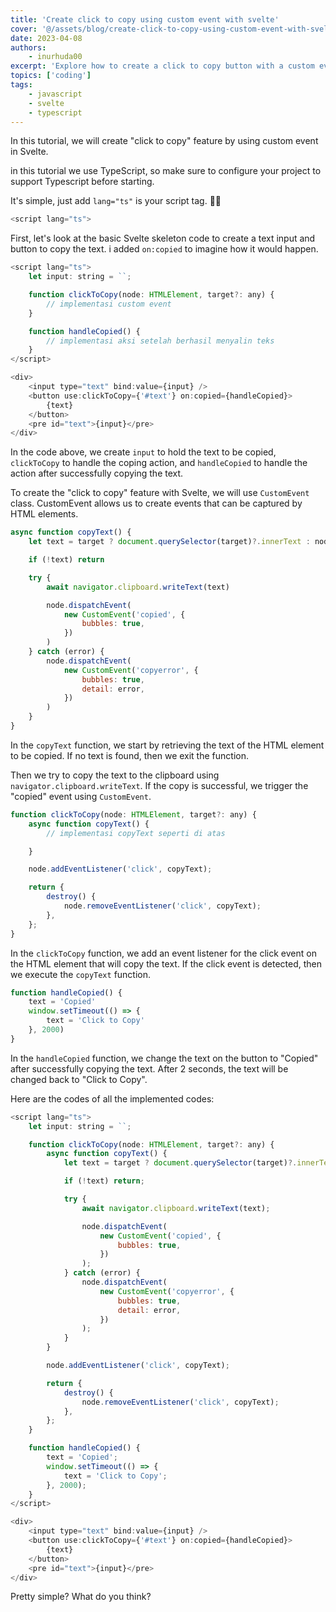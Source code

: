 ```yaml
---
title: 'Create click to copy using custom event with svelte'
cover: '@/assets/blog/create-click-to-copy-using-custom-event-with-svelte.jpg'
date: 2023-04-08
authors:
    - inurhuda00
excerpt: 'Explore how to create a click to copy button with a custom event using the Svelte framework.'
topics: ['coding']
tags:
    - javascript
    - svelte
    - typescript
---
```


In this tutorial, we will create "click to copy" feature by using custom event in Svelte.

in this tutorial we use TypeScript, so make sure to configure your project to support Typescript before starting.

It's simple, just add `lang="ts"` is your script tag. 👍🏻

```typescript
<script lang="ts">
```

First, let's look at the basic Svelte skeleton code to create a text input and button to copy the text. i added `on:copied` to imagine how it would happen.

```javascript
<script lang="ts">
	let input: string = ``;

	function clickToCopy(node: HTMLElement, target?: any) {
		// implementasi custom event
	}

	function handleCopied() {
		// implementasi aksi setelah berhasil menyalin teks
	}
</script>

<div>
	<input type="text" bind:value={input} />
	<button use:clickToCopy={'#text'} on:copied={handleCopied}>
		{text}
	</button>
	<pre id="text">{input}</pre>
</div>

```

In the code above, we create `input` to hold the text to be copied, `clickToCopy` to handle the coping action, and `handleCopied` to handle the action after successfully copying the text.

To create the "click to copy" feature with Svelte, we will use `CustomEvent` class. CustomEvent allows us to create events that can be captured by HTML elements.

```javascript
async function copyText() {
	let text = target ? document.querySelector(target)?.innerText : node.innerText

	if (!text) return

	try {
		await navigator.clipboard.writeText(text)

		node.dispatchEvent(
			new CustomEvent('copied', {
				bubbles: true,
			})
		)
	} catch (error) {
		node.dispatchEvent(
			new CustomEvent('copyerror', {
				bubbles: true,
				detail: error,
			})
		)
	}
}
```

In the `copyText` function, we start by retrieving the text of the HTML element to be copied. If no text is found, then we exit the function.

Then we try to copy the text to the clipboard using `navigator.clipboard.writeText`. If the copy is successful, we trigger the "copied" event using `CustomEvent`.

```javascript
function clickToCopy(node: HTMLElement, target?: any) {
	async function copyText() {
		// implementasi copyText seperti di atas

	}

	node.addEventListener('click', copyText);

	return {
		destroy() {
			node.removeEventListener('click', copyText);
		},
	};
}

```

In the `clickToCopy` function, we add an event listener for the click event on the HTML element that will copy the text. If the click event is detected, then we execute the `copyText` function.

```javascript
function handleCopied() {
	text = 'Copied'
	window.setTimeout(() => {
		text = 'Click to Copy'
	}, 2000)
}
```

In the `handleCopied` function, we change the text on the button to "Copied" after successfully copying the text. After 2 seconds, the text will be changed back to "Click to Copy".

Here are the codes of all the implemented codes:

```javascript
<script lang="ts">
	let input: string = ``;

	function clickToCopy(node: HTMLElement, target?: any) {
		async function copyText() {
			let text = target ? document.querySelector(target)?.innerText : node.innerText;

			if (!text) return;

			try {
				await navigator.clipboard.writeText(text);

				node.dispatchEvent(
					new CustomEvent('copied', {
						bubbles: true,
					})
				);
			} catch (error) {
				node.dispatchEvent(
					new CustomEvent('copyerror', {
						bubbles: true,
						detail: error,
					})
				);
			}
		}

		node.addEventListener('click', copyText);

		return {
			destroy() {
				node.removeEventListener('click', copyText);
			},
		};
	}

	function handleCopied() {
		text = 'Copied';
		window.setTimeout(() => {
			text = 'Click to Copy';
		}, 2000);
	}
</script>

<div>
	<input type="text" bind:value={input} />
	<button use:clickToCopy={'#text'} on:copied={handleCopied}>
		{text}
	</button>
	<pre id="text">{input}</pre>
</div>
```

Pretty simple? What do you think?
